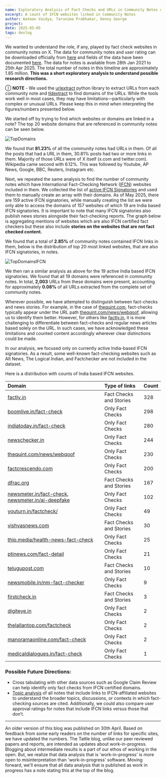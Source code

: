 ```yaml
---
name: Exploratory Analysis of Fact Checks and URLs in Community Notes on X
excerpt: A count of IFCN websites linked in Community Notes
author: Aatman Vaidya, Tarunima Prabhakar, Denny George
project: 
date: 2025-05-05
tags: devlog
---
```



We wanted to understand the role, if any, played by fact check websites in community notes on X. The data for community notes and user rating can be downloaded officially from [here](https://x.com/i/communitynotes/download-data) and fields of the data have been documented [here](https://communitynotes.x.com/guide/en/under-the-hood/download-data). The data for notes is available from 28th Jan 2021 to 25th Apr 2025\. The total number of notes in this timeline are approximately 1.85 million. **This was a short exploratory analysis to understand possible research directions.** 

Ⓘ **NOTE** \- We used the [urlextract](https://urlextract.readthedocs.io/en/latest/urlextract.html) python library to extract URLs from each community note and [tldextract](https://github.com/john-kurkowski/tldextract) to find domains of the URLs. While the tools work well in most cases, they may have limitations—particularly with complex or unusual URLs. Please keep this in mind when interpreting the figures/numbers presented below. 

We started off by trying to find which websites or domains are linked in a note? The top 20 website domains that are referenced in community notes can be seen below.

<img src={TopDomains} alt="TopDomains" />

We found that **81.23%** of all the community notes had URLs in them. Of all the posts that had a URL in them, 30.81% posts had two or more links in them. Majority of those URLs were of X itself (x.com and twitter.com). Wikipedia came second with 6.12%. This was followed by Youtube, AP News, Google, BBC, Reuters, Instagram etc. 

Next, we repeated the same analysis to find the number of community notes which have International Fact-Checking Network ([IFCN](https://www.poynter.org/ifcn/)) websites included in them. We collected the list of [active IFCN Signatories](https://ifcncodeofprinciples.poynter.org/signatories) and used them to manually create an array with their domains. As of May 2025, there are 159 active IFCN signatories, while manually creating the list we were only able to access the domains of 157 websites of which 19 are India based IFCN signatories. It is important to note that many IFCN signatories also publish news stories alongside their fact-checking reports. The graph below is aggregating mentions of websites which are also IFCN certified fact checkers but these also include **stories on the websites that are not fact checked content.** 

We found that a total of **2.85%** of community notes contained IFCN links in them, below is the distribution of top 20 most linked websites, that are also IFCN signatories, in notes. 

<img src={TopDomainsIFCN} alt="TopDomainsIFCN" />

We then ran a similar analysis as above for the 19 active India based IFCN signatories. We found that all 19 domains were referenced in community notes. In total, **2,003** URLs from these domains were present, accounting for approximately **0.08%** of all URLs extracted from the complete set of community notes.

Wherever possible, we have attempted to distinguish between fact-checks and news stories. For example, in the case of [thequint.com](http://thequint.com), fact-checks typically appear under the URL path [thequint.com/news/webqoof](http://thequint.com/news/webqoof), allowing us to identify them better. However, for others like [factly.in](http://factly.in), it is more challenging to differentiate between fact-checks and regular news articles based solely on the URL. In such cases, we have acknowledged these limitations and counted content accordingly wherever clear distinctions could be made.

In our analysis, we focused only on currently active India-based IFCN signatories. As a result, some well-known fact-checking websites such as Alt News, The Logical Indian, and Factchecker are not included in the dataset.

Here is a distribution with counts of India based IFCN websites. 

| Domain | Type of links | Count |
| :---- | :---- | :---- |
| [factly.in](http://factly.in)  | Fact Checks and Stories | 328 |
| [boomlive.in/fact-check](http://boomlive.in/fact-check)  | Only Fact Checks | 298 |
| [indiatoday.in/fact-check](http://indiatoday.in/fact-check)  | Only Fact Checks | 280 |
| [newschecker.in](http://newschecker.in)  | Only Fact Checks | 244 |
| [thequint.com/news/webqoof](http://thequint.com/news/webqoof)  | Only Fact Checks | 230 |
| [factcrescendo.com](http://factcrescendo.com)  | Only Fact Checks | 200 |
| [dfrac.org](http://dfrac.org)  | Fact Checks and Stories | 167 |
| [newsmeter.in/fact-check](http://newsmeter.in/fact-check), [newsmeter.in/ai-deepfake](http://newsmeter.in/ai-deepfake)  | Only Fact Checks | 102 |
| [youturn.in/factcheck/](http://youturn.in/factcheck/)  | Only Fact Checks | 49 |
| [vishvasnews.com](http://vishvasnews.com)  | Fact Checks and Stories | 30 |
| [thip.media/health-news-fact-check](https://www.thip.media/health-news-fact-check/)  | Only Fact Checks | 25 |
| [ptinews.com/fact-detail](http://ptinews.com/fact-detail)  | Only Fact Checks | 21 |
| [telugupost.com](http://telugupost.com)  | Fact Checks and Stories | 10 |
| [newsmobile.in/nm-fact-checker](http://newsmobile.in/nm-fact-checker)  | Only Fact Checks | 9 |
| [firstcheck.in](http://firstcheck.in)  | Fact Checks and Stories | 3 |
| [digiteye.in](http://digiteye.in)  | Only Fact Checks | 2 |
| [thelallantop.com/factcheck](http://thelallantop.com/factcheck)  | Only Fact Checks | 2 |
| [manoramaonline.com/fact-check](http://manoramaonline.com/fact-check)  | Only Fact Checks | 2 |
| [medicaldialogues.in/fact-check](http://medicaldialogues.in/fact-check)  | Only Fact Checks | 1 |

### **Possible Future Directions:**

* Cross tabulating with other data sources such as Google Claim Review can help identify only fact checks from IFCN certified domains.   
* [Topic analysis](https://www.ibm.com/think/topics/topic-modeling) of all notes that include links to IFCN-affiliated websites to understand the broader topics, discussions, or contexts in which fact-checking sources are cited. Additionally, we could also  compare user approval ratings for notes that include IFCN links versus those that don’t.

<hr style={{ border: '1px solid #ccc', margin: '2rem 0' }} />

An older version of this blog was published on 30th April. Based on feedback from some early readers on the number of links for specific sites, we have updated the numbers. The Tattle blog, unlike our peer reviewed papers and reports, are intended as updates about work-in-progress. Blogging about intermediate results is a part of our ethos of working in the open. But, we realize that data analysis that is 'work-in-progress' is more open to misinterpretation than 'work-in-progress' software. Moving forward, we'll ensure that all data analysis that is published as work in progress has a note stating this at the top of the blog.

